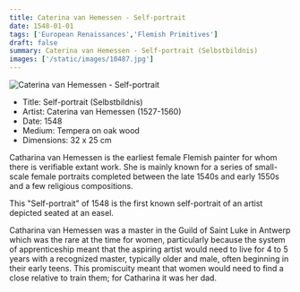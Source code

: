 ```yaml
---
title: Caterina van Hemessen - Self-portrait
date: 1548-01-01
tags: ['European Renaissances','Flemish Primitives']
draft: false
summary: Caterina van Hemessen - Self-portrait (Selbstbildnis)
images: ['/static/images/10487.jpg']
---
```


![Caterina van Hemessen - Self-portrait](/static/images/10487.jpg)

* Title: Self-portrait (Selbstbildnis)
* Artist: Caterina van Hemessen (1527-1560)
* Date: 1548
* Medium: Tempera on oak wood
* Dimensions: 32 x 25 cm

Catharina van Hemessen is the earliest female Flemish painter for whom there is verifiable extant work. She is mainly known for a series of small-scale female portraits completed between the late 1540s and early 1550s and a few religious compositions.

This "Self-portrait" of 1548 is the first known self-portrait of an artist depicted seated at an easel.

Catharina van Hemessen was a master in the Guild of Saint Luke in Antwerp which was the rare at the time for women, particularly because the system of apprenticeship meant that the aspiring artist would need to live for 4 to 5 years with a recognized master, typically older and male, often beginning in their early teens. This promiscuity meant that women would need to find a close relative to train them; for Catharina it was her dad.
